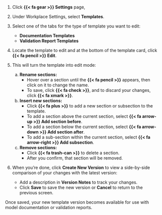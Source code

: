 1. Click **{{< fa gear >}} Settings** page, 

1. Under Workplace Settings, select **Templates**.

1. Select one of the tabs for the type of template you want to edit: 

   - **Documentation Templates** 
   - **Validation Report Templates**

1. Locate the template to edit and at the bottom of the template card, click **{{< fa pencil >}} Edit**. 

1. This will turn the template into edit mode: 

   a. **Rename sections:** 
      - Hover over a section until the **{{< fa pencil >}}** appears, then click on it to change the name. 
      - To save, click **{{< fa check >}}**, and to discard your changes, click **{{< fa xmark >}}**.

   a. **Insert new sections:** 
      - Click **{{< fa plus >}}** to add a new section or subsection to the template.
      - To add a section above the current section, select **{{< fa arrow-up >}} Add section before**.
      - To add a section below the current section, select **{{< fa arrow-down >}} Add section after**.
      - To add a sub-section within the current section, select **{{< fa arrow-right >}} Add subsection**.

   a. **Remove sections:**
      - Click **{{< fa trash-can >}}** to delete a section. 
      - After you confirm, that section will be removed. 

   <!-- THIS DOESN'T SEEM TO WORK AS OF JUNE 25, 2024 - BECK -->
   <!-- a. **Reorder sections:** 
      - Use **{{< fa ellipsis-vertical >}}{{< fa ellipsis-vertical >}}** to drag to reorder sections. -->

1. When you're done, click **Create New Version** to view a side-by-side comparison of your changes with the latest version:
   - Add a description in **Version Notes** to track your changes.
   - Click **Save** to save the new version or **Cancel** to return to the previous screen.

Once saved, your new template version becomes available for use with model documentation or validation reports.
